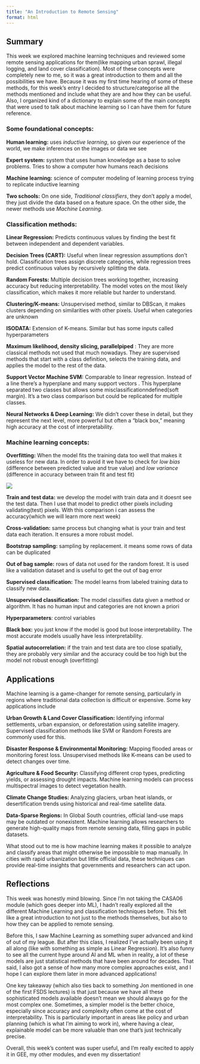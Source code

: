 ```yaml
---
title: "An Introduction to Remote Sensing"
format: html
---
```


## **Summary**

This week we explored machine learning techniques and reviewed some remote sensing applications for them(like mapping urban sprawl, illegal logging, and land cover classification). Most of these concepts were completely new to me, so it was a great introduction to them and all the possibilities we have. Because it was my first time hearing of some of these methods, for this week's entry I decided to structure/categorise all the methods mentioned and include what they are and how they can be useful. Also, I organized kind of a dictionary to explain some of the main concepts that were used to talk about machine learning so I can have them for future reference.

### **Some foundational concepts:**

**Human learning:** uses *inductive learning*, so given our experience of the world, we make inferences on the images or data we see

**Expert system:** system that uses human knowledge as a base to solve problems. Tries to show a computer how humans reach decisions

**Machine learning:** science of computer modeling of learning process trying to replicate inductive learning

**Two schools:** On one side, *Traditional classifiers*, they don't apply a model, they just divide the data based on a feature space. On the other side, the newer methods use *Machine Learning*.

### **Classification methods:**

**Linear Regression:** Predicts continuous values by finding the best fit between independent and dependent variables.

**Decision Trees (CART):** Useful when linear regression assumptions don’t hold. Classification trees assign discrete categories, while regression trees predict continuous values by recursively splitting the data.

**Random Forests:** Multiple decision trees working together, increasing accuracy but reducing interpretability. The model votes on the most likely classification, which makes it more reliable but harder to understand.

**Clustering/K-means:** Unsupervised method, similar to DBScan, it makes clusters depending on similarities with other pixels. Useful when categories are unknown

**ISODATA:** Extension of K-means. Similar but has some inputs called hyperparameters

**Maximum likelihood, density slicing, parallelpiped** : They are more classical methods not used that much nowadays. They are supervised methods that start with a class definition, selects the training data, and applies the model to the rest of the data.

**Support Vector Machine SVM:** Comparable to linear regression. Instead of a line there's a hyperplane and many support vectors . This hyperplane separated two classes but allows some misclassificationndefined(soft margin). It's a two class comparison but could be replicated for multiple classes.

**Neural Networks & Deep Learning:** We didn’t cover these in detail, but they represent the next level, more powerful but often a "black box," meaning high accuracy at the cost of interpretability.

### Machine learning concepts:

**Overfitting:** When the model fits the training data too well that makes it useless for new data. In order to avoid it we have to check for *low bias* (difference between predicted value and true value) and *low variance* (difference in accuracy between train fit and test fit)

![](images/clipboard-273935459.png)

**Train and test data:** we develop the model with train data and it doesnt see the test data. Then I use that model to predict other pixels including validating(test) pixels. With this comparison i can assess the accuracy(which we will learn more next week)

**Cross-validation:** same process but changing what is your train and test data each iteration. It ensures a more robust model.

**Bootstrap sampling:** sampling by replacement. it means some rows of data can be duplicated

**Out of bag sample:** rows of data not used for the random forest. It is used like a validation dataset and is useful to get the out of bag error

**Supervised classification:** The model learns from labeled training data to classify new data.

**Unsupervised classification:** The model classifies data given a method or algorithm. It has no human input and categories are not known a priori

**Hyperparameters**: control variables

**Black box:** you just know if the model is good but loose interpretability. The most accurate models usually have less interpretability.

**Spatial autocorrelation:** if the train and test data are too close spatially, they are probably very similar and the accuracy could be too high but the model not robust enough (overfitting)

## **Applications**

Machine learning is a game-changer for remote sensing, particularly in regions where traditional data collection is difficult or expensive. Some key applications include

**Urban Growth & Land Cover Classification:** Identifying informal settlements, urban expansion, or deforestation using satellite imagery. Supervised classification methods like SVM or Random Forests are commonly used for this.

**Disaster Response & Environmental Monitoring:** Mapping flooded areas or monitoring forest loss. Unsupervised methods like K-means can be used to detect changes over time.

**Agriculture & Food Security:** Classifying different crop types, predicting yields, or assessing drought impacts. Machine learning models can process multispectral images to detect vegetation health.

**Climate Change Studies:** Analyzing glaciers, urban heat islands, or desertification trends using historical and real-time satellite data.

**Data-Sparse Regions:** In Global South countries, official land-use maps may be outdated or nonexistent. Machine learning allows researchers to generate high-quality maps from remote sensing data, filling gaps in public datasets.

What stood out to me is how machine learning makes it possible to analyze and classify areas that might otherwise be impossible to map manually. In cities with rapid urbanization but little official data, these techniques can provide real-time insights that governments and researchers can act upon.

## **Reflections**

This week was honestly mind blowing. Since I’m not taking the CASA06 module (which goes deeper into ML), I hadn’t really explored all the different Machine Learning and classification techniques before. This felt like a great introduction to not just to the methods themselves, but also to how they can be applied to remote sensing.

Before this, I saw Machine Learning as something super advanced and kind of out of my league. But after this class, I realized I’ve actually been using it all along (like with something as simple as Linear Regression). It’s also funny to see all the current hype around AI and ML when in reality, a lot of these models are just statistical methods that have been around for decades. That said, I also got a sense of how many more complex approaches exist, and I hope I can explore them later in more advanced applications!

One key takeaway (which also ties back to something Jon mentioned in one of the first FSDS lectures) is that just because we have all these sophisticated models available doesn’t mean we should always go for the most complex one. Sometimes, a simpler model is the better choice, especially since accuracy and complexity often come at the cost of interpretability. This is particularly important in areas like policy and urban planning (which is what I’m aiming to work in), where having a clear, explainable model can be more valuable than one that’s just technically precise.

Overall, this week's content was super useful, and I’m really excited to apply it in GEE, my other modules, and even my dissertation!
